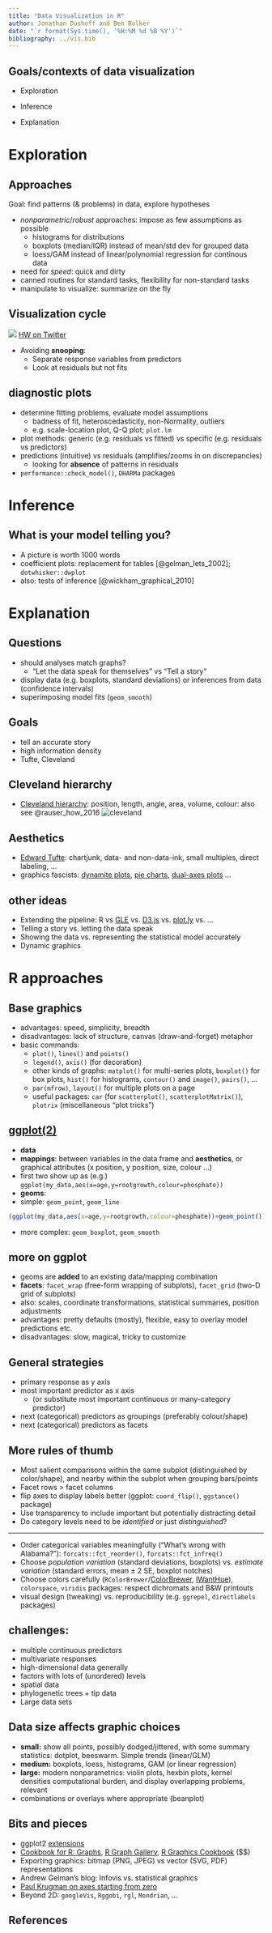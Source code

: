 ```yaml
---
title: "Data Visualization in R"
author: Jonathan Dushoff and Ben Bolker
date: "`r format(Sys.time(), '%H:%M %d %B %Y')`"
bibliography: ../vis.bib
---
```


## Goals/contexts of data visualization

* Exploration

* Inference

* Explanation

# Exploration

## Approaches

Goal: find patterns (& problems) in data, explore hypotheses

* *nonparametric*/*robust* approaches: impose as few assumptions as possible
     * histograms for distributions
     * boxplots (median/IQR) instead of mean/std dev for grouped data
     * loess/GAM instead of linear/polynomial regression for continous data
* need for *speed*: quick and dirty
* canned routines for standard tasks, flexibility for non-standard tasks
* manipulate to visualize: summarize on the fly

## Visualization cycle

![](../pix/hadley_cycle.jpg) [HW on Twitter](https://twitter.com/hadleywickham/status/784780387180425217)

* Avoiding **snooping**:
	* Separate response variables from predictors
	* Look at residuals but not fits

## diagnostic plots

* determine fitting problems, evaluate model assumptions
   * badness of fit, heteroscedasticity, non-Normality, outliers
	* e.g. scale-location plot, Q-Q plot; `plot.lm`
* plot methods: generic (e.g. residuals vs fitted) vs specific (e.g. residuals vs predictors)
* predictions (intuitive) vs residuals (amplifies/zooms in on discrepancies)
	* looking for **absence** of patterns in residuals
* `performance::check_model()`, `DHARMa` packages

# Inference

## What is your model telling you?

* A picture is worth 1000 words
- coefficient plots: replacement for tables [@gelman_lets_2002]; `dotwhisker::dwplot`
- also: tests of inference [@wickham_graphical_2010]

# Explanation

## Questions

* should analyses match graphs?
    * "Let the data speak for themselves" vs "Tell a story"
* display data (e.g. boxplots, standard deviations) or inferences from data (confidence intervals)
* superimposing model fits (`geom_smooth`)

## Goals

- tell an accurate story
- high information density
- Tufte, Cleveland

## Cleveland hierarchy

- [Cleveland hierarchy](http://sfew.websitetoolbox.com/post/clevelands-graphical-features-hierarchy-4598555): position, length, angle, area, volume, colour: also see @rauser_how_2016
![cleveland](../pix/data_vis_1.png)

## Aesthetics

- [Edward Tufte](http://en.wikipedia.org/wiki/Edward_tufte): chartjunk, data- and non-data-ink, small multiples, direct labeling, ...
- graphics fascists: [dynamite plots](http://emdbolker.wikidot.com/blog:dynamite), [pie charts](http://wnnnww.qualia.hr/pie-chart-controversy/), [dual-axes plots](http://www.perceptualedge.com/articles/visual_business_intelligence/dual-scaled_axes.pdf) ...

## other ideas

-   Extending the pipeline: R vs [GLE](http://glx.sourceforge.net/) vs. [D3.js](https://d3js.org/) vs. [plot.ly](https://plot.ly/) vs. ...
-   Telling a story vs. letting the data speak
-   Showing the data vs. representing the statistical model accurately
-   Dynamic graphics

# R approaches

## Base graphics

-   advantages: speed, simplicity, breadth
-   disadvantages: lack of structure, canvas (draw-and-forget) metaphor
-   basic commands:
    -   `plot()`, `lines()` and `points()` 
    -   `legend()`, `axis()` (for decoration)
    -   other kinds of graphs: `matplot()` for multi-series plots, `boxplot()` for box plots, `hist()` for histograms, `contour()` and `image()`, `pairs()`, ...
    -   `par(mfrow)`, `layout()` for multiple plots on a page
    -   useful packages: `car` (for `scatterplot()`, `scatterplotMatrix()`), `plotrix` (miscellaneous "plot tricks")

<!--
## Lattice graphics

- alternative, higher-level graphing interface
- `xyplot` (with `type=` one or more of `"p"`, `"l"`, `"r"`,`"smooth"`, `"a"` ...), `bwplot`
-   Disadvantages: tricky to customize
-   Advantages: abstraction (relative to base graphics), speed (relative to `ggplot`), banking (aspect ratio control), shingles, faceting, 3D plots

-->

## [ggplot(2)](http://ggplot2.org)

-   **data**
-   **mappings**: between variables in the data frame and **aesthetics**, or graphical attributes
(x position, y position, size, colour ...)
-   first two show up as (e.g.)  
`ggplot(my_data,aes(x=age,y=rootgrowth,colour=phosphate))`
-   **geoms**:
   - simple: `geom_point`, `geom_line`

```r
(ggplot(my_data,aes(x=age,y=rootgrowth,colour=phosphate))+geom_point())
```

- more complex: `geom_boxplot`, `geom_smooth`

## more on ggplot

- geoms are **added** to an existing data/mapping combination
- **facets**: `facet_wrap` (free-form wrapping of subplots), `facet_grid` (two-D grid of subplots)
- also: scales, coordinate transformations, statistical summaries, position adjustments
- advantages: pretty defaults (mostly), flexible, easy to overlay model predictions etc.
- disadvantages: slow, magical, tricky to customize

## General strategies
- primary response as y axis
- most important predictor as x axis
	- (or substitute most important continuous or many-category predictor)
- next (categorical) predictors as groupings (preferably colour/shape) 
- next (categorical) predictors as facets

## More rules of thumb

* Most salient comparisons within the same subplot (distinguished by color/shape), and nearby within the subplot when grouping bars/points
* Facet rows > facet columns
* flip axes to display labels better (ggplot: `coord_flip()`, `ggstance()` package)
* Use transparency to include important but potentially distracting detail
* Do category levels need to be *identified* or just *distinguished*?

---

* Order categorical variables meaningfully ("What's wrong with Alabama?"): `forcats::fct_reorder()`, `forcats::fct_infreq()`
* Choose *population variation* (standard deviations, boxplots) vs. *estimate variation* (standard errors, mean $\pm$ 2 SE, boxplot notches)
* Choose colors carefully (`RColorBrewer`/[ColorBrewer](colorbrewer2.org/), [IWantHue](http://tools.medialab.sciences-po.fr/iwanthue/)), `colorspace`, `viridis` packages: respect dichromats and B&W printouts
* visual design (tweaking) vs. reproducibility (e.g. `ggrepel`, `directlabels` packages)

## challenges:

- multiple continuous predictors
- multivariate responses
- high-dimensional data generally
- factors with lots of (unordered) levels
- spatial data
- phylogenetic trees + tip data
- Large data sets

## Data size affects graphic choices

* **small:** show all points, possibly dodged/jittered, with some summary statistics: dotplot, beeswarm. Simple trends (linear/GLM)
* **medium:** boxplots, loess, histograms, GAM (or linear regression)
* **large:** modern nonparametrics: violin plots, hexbin plots, kernel densities
computational burden, and display overlapping problems, relevant
* combinations or overlays where appropriate (beanplot)

## Bits and pieces

* ggplot2 [extensions](https://www.ggplot2-exts.org)
- [Cookbook for R: Graphs](http://wiki.stdout.org/rcookbook/Graphs/), [R Graph Gallery](http://gallery.r-enthusiasts.com/), [R Graphics Cookbook](http://shop.oreilly.com/product/0636920023135.do) ($$)
- Exporting graphics: bitmap (PNG, JPEG) vs vector (SVG, PDF) representations
- Andrew Gelman's blog: Infovis vs. statistical graphics
-   [Paul Krugman on axes starting from zero](http://krugman.blogs.nytimes.com/2011/09/14/axes-of-evil/)
- Beyond 2D: `googleVis`, `Rggobi`, `rgl`, `Mondrian`, ...

## References

